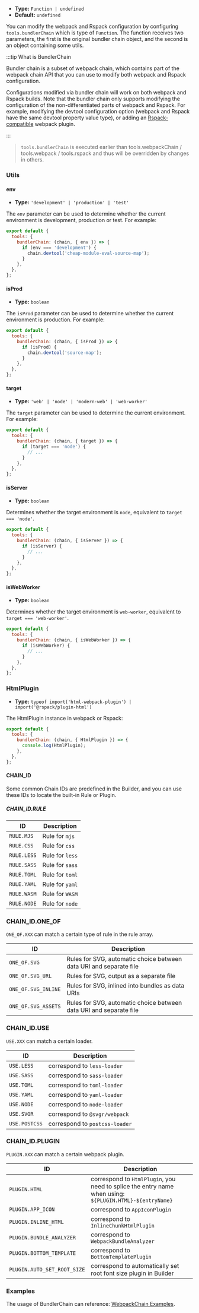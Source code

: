 - **Type:** `Function | undefined`
- **Default:** `undefined`

You can modify the webpack and Rspack configuration by configuring `tools.bundlerChain` which is type of `Function`. The function receives two parameters, the first is the original bundler chain object, and the second is an object containing some utils.

:::tip What is BundlerChain

Bundler chain is a subset of webpack chain, which contains part of the webpack chain API that you can use to modify both webpack and Rspack configuration.

Configurations modified via bundler chain will work on both webpack and Rspack builds. Note that the bundler chain only supports modifying the configuration of the non-differentiated parts of webpack and Rspack. For example, modifying the devtool configuration option (webpack and Rspack have the same devtool property value type), or adding an [Rspack-compatible](https://www.rspack.dev/guide/plugin-compat.html) webpack plugin.

:::

> `tools.bundlerChain` is executed earlier than tools.webpackChain / tools.webpack / tools.rspack and thus will be overridden by changes in others.

### Utils

#### env

- **Type:** `'development' | 'production' | 'test'`

The `env` parameter can be used to determine whether the current environment is development, production or test. For example:

```js
export default {
  tools: {
    bundlerChain: (chain, { env }) => {
      if (env === 'development') {
        chain.devtool('cheap-module-eval-source-map');
      }
    },
  },
};
```

#### isProd

- **Type:** `boolean`

The `isProd` parameter can be used to determine whether the current environment is production. For example:

```js
export default {
  tools: {
    bundlerChain: (chain, { isProd }) => {
      if (isProd) {
        chain.devtool('source-map');
      }
    },
  },
};
```

#### target

- **Type:** `'web' | 'node' | 'modern-web' | 'web-worker'`

The `target` parameter can be used to determine the current environment. For example:

```js
export default {
  tools: {
    bundlerChain: (chain, { target }) => {
      if (target === 'node') {
        // ...
      }
    },
  },
};
```

#### isServer

- **Type:** `boolean`

Determines whether the target environment is `node`, equivalent to `target === 'node'`.

```js
export default {
  tools: {
    bundlerChain: (chain, { isServer }) => {
      if (isServer) {
        // ...
      }
    },
  },
};
```

#### isWebWorker

- **Type:** `boolean`

Determines whether the target environment is `web-worker`, equivalent to `target === 'web-worker'`.

```js
export default {
  tools: {
    bundlerChain: (chain, { isWebWorker }) => {
      if (isWebWorker) {
        // ...
      }
    },
  },
};
```

### HtmlPlugin

- **Type:** `typeof import('html-webpack-plugin') | import('@rspack/plugin-html') `

The HtmlPlugin instance in webpack or Rspack:

```js
export default {
  tools: {
    bundlerChain: (chain, { HtmlPlugin }) => {
      console.log(HtmlPlugin);
    },
  },
};
```

#### CHAIN_ID

Some common Chain IDs are predefined in the Builder, and you can use these IDs to locate the built-in Rule or Plugin.

##### CHAIN_ID.RULE

| ID           | Description      |
| ------------ | ---------------- |
| `RULE.MJS`   | Rule for `mjs`   |
| `RULE.CSS`   | Rule for `css`   |
| `RULE.LESS`  | Rule for `less`  |
| `RULE.SASS`  | Rule for `sass`  |
| `RULE.TOML`  | Rule for `toml`  |
| `RULE.YAML`  | Rule for `yaml`  |
| `RULE.WASM`  | Rule for `WASM`  |
| `RULE.NODE`  | Rule for `node`  |

### CHAIN_ID.ONE_OF

`ONE_OF.XXX` can match a certain type of rule in the rule array.

| ID                  | Description                                                        |
| ------------------- | ------------------------------------------------------------------ |
| `ONE_OF.SVG`        | Rules for SVG, automatic choice between data URI and separate file |
| `ONE_OF.SVG_URL`    | Rules for SVG, output as a separate file                           |
| `ONE_OF.SVG_INLINE` | Rules for SVG, inlined into bundles as data URIs                   |
| `ONE_OF.SVG_ASSETS` | Rules for SVG, automatic choice between data URI and separate file |

### CHAIN_ID.USE

`USE.XXX` can match a certain loader.

| ID                     | Description                                    |
| ---------------------- | ---------------------------------------------- |
| `USE.LESS`             | correspond to `less-loader`                    |
| `USE.SASS`             | correspond to `sass-loader`                    |
| `USE.TOML`             | correspond to `toml-loader`                    |
| `USE.YAML`             | correspond to `yaml-loader`                    |
| `USE.NODE`             | correspond to `node-loader`                    |
| `USE.SVGR`             | correspond to `@svgr/webpack`                  |
| `USE.POSTCSS`          | correspond to `postcss-loader`                 |

### CHAIN_ID.PLUGIN

`PLUGIN.XXX` can match a certain webpack plugin.

| ID                             | Description                                                                                                    |
| ------------------------------ | -------------------------------------------------------------------------------------------------------------- |
| `PLUGIN.HTML`                  | correspond to `HtmlPlugin`, you need to splice the entry name when using: `${PLUGIN.HTML}-${entryName}` |
| `PLUGIN.APP_ICON`              | correspond to `AppIconPlugin`                                                                                  |
| `PLUGIN.INLINE_HTML`           | correspond to `InlineChunkHtmlPlugin`                                                                          |
| `PLUGIN.BUNDLE_ANALYZER`       | correspond to `WebpackBundleAnalyzer`                                                                          |
| `PLUGIN.BOTTOM_TEMPLATE`       | correspond to `BottomTemplatePlugin`                                                                           |
| `PLUGIN.AUTO_SET_ROOT_SIZE`    | correspond to automatically set root font size plugin in Builder                                               |

### Examples

The usage of BundlerChain can reference: [WebpackChain Examples](https://modernjs.dev/builder/en/guide/advanced/custom-webpack-config.html#webpack-chain-basics).
